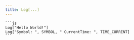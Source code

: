 ```yaml
---
title: Log[...]
---
```



<FunctDescription text="Esta função é usada para imprimir um texto nas Logs do ScriptBot, ela é útil quando queremos separar textos de debug das Logs do Metatrader." />

<TitleContent title="Parâmetros:">
  <FunctParam type="string" name="TEXT1" comment="Texto a ser impresso." />
  <FunctParam
    type="string"
    name="TEXT2"
    comment="Segundo parametro de texto que será concatenado ao primeiro."
    value='""'
  />
  <FunctParam
    type="string"
    name="TEXT..."
    comment="Outro parametro de texto que será concatenado, máximo de 63 parametros."
    value='""'
  />
</TitleContent>

<TitleContent title="Exemplos:">
  <FunctExample>

    ```js
    Log["Hello World!"]
    Log["Symbol: ", SYMBOL, " CurrentTime: ", TIME_CURRENT]
    ```

  </FunctExample>
</TitleContent>

<TitleContent title="Retornos:">
  <FunctReturnType
    success="Retorna um valor boolean (true) em caso de sucesso de execução."
    typeSuccess="bool"
    error="Retorna um valor boolean (false) em caso de erro de execução."
    typeError="bool"
  />
</TitleContent>
